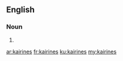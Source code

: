 ==English==

===Noun===
{{head|en|plural}}

# {{plural of|kairine|lang=en|nocat=1}}

[[ar:kairines]]
[[fr:kairines]]
[[ku:kairines]]
[[my:kairines]]